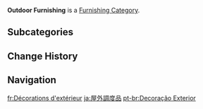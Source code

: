{{About|the furnishing category|all furnishing that can be placed outdoors|Exterior Furnishings}}
{{Terminology Infobox
|type         = Item Groups
|type2        = Furnishing Categories
|type3        = Exterior Furnishings
}}
'''Outdoor Furnishing''' is a [[Furnishing Category]].

==Subcategories==
{{DPL Furnishing Categories|Outdoor Furnishing}}

==Change History==
{{Change History|1.5}}

==Navigation==
{{Furnishing Navbox|exterior}}

[[Category:Outdoor Furnishing| ]]

[[fr:Décorations d'extérieur]]
[[ja:屋外調度品]]
[[pt-br:Decoração Exterior]]